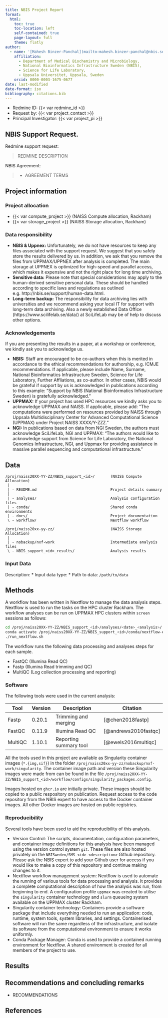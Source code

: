 ```yaml
---
title: NBIS Project Report
format:
  html:
    toc: true
    toc-location: left
    self-contained: true
    page-layout: full
    theme: flatly
author: 
  - name: '[Mahesh Binzer-Panchal](mailto:mahesh.binzer-panchal@nbis.se)'
    affiliation: 
      - Department of Medical Biochemistry and Microbiology, 
      - National Bioinformatics Infrastructure Sweden (NBIS),
      - Science for Life Laboratory,
      - Uppsala Universitet, Uppsala, Sweden
    orcid: 0000-0003-1675-0677
date: last-modified
date-format: iso
bibliography: citations.bib
---
```


* Redmine ID: {{< var redmine_id >}}
* Request by: {{< var project_contact >}}
* Principal Investigator: {{< var project_pi >}}

## NBIS Support Request.

Redmine support request:

> REDMINE DESCRIPTION

NBIS Agreement:

> - AGREEMENT TERMS

## Project information

### Project allocation

* {{< var compute_project >}} (NAISS Compute allocation, Rackham)
* {{< var storage_project >}} (NAISS Storage allocation, Rackham)

### Data responsibility

* **NBIS & Uppnex:**  Unfortunately, we do not have resources to keep any files associated with the support request. We suggest that you safely store the results delivered by us. In addition, we ask that you remove the files from UPPMAX/UPPNEX after analysis is completed. The main storage at UPPNEX is optimized for high-speed and parallel access, which makes it expensive and not the right place for long time archiving.
* **Sensitive data:** Please note that special considerations may apply to the human-derived sensitive personal data. These should be handled according to specific laws and regulations as outlined e.g. http://nbis.se/support/human-data.html.
* **Long-term backup:** The responsibility for data archiving lies with universities and we recommend asking your local IT for support with long-term data archiving. Also a newly established Data Office (https://www.scilifelab.se/data/) at SciLifeLab may be of help to discuss other options.

### Acknowledgements

If you are presenting the results in a paper, at a workshop or conference, we kindly ask you to acknowledge us.

* **NBIS:** Staff are encouraged to be co-authors when this is merited in accordance to the ethical recommendations for authorship, e.g. ICMJE recommendations. If applicable, please include Name, Surname, National Bioinformatics Infrastructure Sweden, Science for Life Laboratory, Further Affliations, as co-author. In other cases, NBIS would be grateful if support by us is acknowledged in publications according to this example: "Support by NBIS (National Bioinformatics Infrastructure Sweden) is gratefully acknowledged."
* **UPPMAX:** If your project has used HPC resources we kindly asks you to acknowledge UPPMAX and NAISS. If applicable, please add: "The computations were performed on resources provided by NAISS through Uppsala Multidisciplinary Center for Advanced Computational Science (UPPMAX) under Project NAISS XXXX/Y-ZZZ."
* **NGI:** In publications based on data from NGI Sweden, the authors must acknowledge SciLifeLab, NGI and UPPMAX: "The authors would like to acknowledge support from Science for Life Laboratory, the National Genomics Infrastructure, NGI, and Uppmax for providing assistance in massive parallel sequencing and computational infrastructure."

## Data

```
/proj/naiss20XX-YY-ZZ/NBIS_support_<id>/       (NAISS Compute Allocation)
 |
 | - README.md                                 Project details summary
 |
 | - analyses/                                 Analysis configuration files
 | - conda/                                    Shared conda environments
 | - docs/                                     Project documentation
 \ - workflow/                                 Nextflow workflow

/proj/naiss20xx-yy-zz/                         (NAISS Storage Allocation)
 |
 | - nobackup/nxf-work                         Intermediate analysis files
 \ - NBIS_support_<id>_results/                Analysis results
```

### Input Data

Description:
* Input data type:
    * Path to data: `/path/to/data`

## Methods

A workflow has been written in Nextflow to manage the data analysis steps.
Nextflow is used to run the tasks on the HPC cluster Rackham.
The workflow analyses can be run on UPPMAX HPC clusters within `screen` sessions
as follows:

```bash
cd /proj/naiss20XX-YY-ZZ/NBIS_support_<id>/analyses/<date>_<analysis>/
conda activate /proj/naiss20XX-YY-ZZ/NBIS_support_<id>/conda/nextflow-env
./run_nextflow.sh
```

The workflow runs the following data processing and analyses steps for each sample.

- FastQC (Illumina Read QC)
- Fastp (Illumina Read trimming and QC)
- MultiQC (Log collection processing and reporting)

### Software

The following tools were used in the current analysis:

| Tool        | Version    | Description | Citation   |
| ----------- | ---------- | ------------------------------------ | ---------- |
| Fastp |  0.20.1 | Trimming and merging | [@chen2018fastp] |
| FastQC | 0.11.9 | Illumina Read QC | [@andrews2010fastqc] |
| MultiQC | 1.10.1 | Reporting summary tool | [@ewels2016multiqc] |

All the tools used in this project are available as Singularity container
images (`*.{img,sif}`) in the folder
`/proj/naiss20xx-yy-zz/nobackup/nxf-work/singularity`. The container
image path and version these Singularity images were made from
can be found in the file
`/proj/naiss20XX-YY-ZZ/NBIS_support_<id>/workflow/configs/singularity_packages.config`.

Images hosted on `ghcr.io` are initially private. These images should be
copied to a public respository on publication.
Request access to the code repository from the NBIS expert to
have access to the Docker container images. All other Docker images
are hosted on public registries.

### Reproducibility

Several tools have been used to aid the reproducibility of this analysis.

- Version Control: The scripts, documentation, configuration parameters,
and container image definitions for this analysis have been managed
using the version control system `git`. These files are also hosted
privately on the `NBISweden/SMS-<id>-<description>` Github repository. Please
ask the NBIS expert to add your Github user for access if you would like
to make a copy of this repository and continue making changes to it.
- Nextflow workflow management system: Nextflow is used to automate
the running of various tools for data processing and analysis. It
provides a complete computational description of how the analysis
was run, from beginning to end. A configuration profile
`uppmax` was created to utilise the `singularity` container technology
and `slurm` queueing system available on the UPPMAX cluster Rackham.
- Singularity container technology: Containers provide a software
package that include everything needed to run an application: code,
runtime, system tools, system libraries, and settings. Containerised
software will run the same regardless of the infrastructure, and
isolate its software from the computational environment to ensure
it works uniformly.
- Conda Package Manager: Conda is used to provide a contained running
environment for Nextflow. A shared environment is created for all
members of the project to use.

## Results

## Recommendations and concluding remarks

* RECOMMENDATIONS

## References

